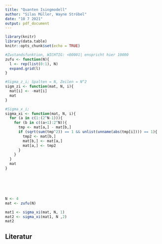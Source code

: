 ```yaml
---
title: "Quanten Isingmodell"
author: "Silas Müller, Wayne Ströbel"
date: "10 7 2021"
output: pdf_document
---
```


```r
library(knitr)
library(data.table)
knitr::opts_chunk$set(echo = TRUE)
```



```r
#Zustandsfunktion, WICHTIG: <00001| enspricht hier 10000
zufu <- function(N){
  l <- rep(list(0:1), N)
  expand.grid(l)
}

#Sigma_z_i; Spalten = N, Zeilen = N^2
sigm_zi <- function(mat, N, i){
  mat[i] <- -mat[i]
  mat
}

#Sigma_x_i; 
sigma_xi <- function(mat, N, i){
  for (a in c(1:(2^N-1))){
    for (b in c((a+1):2^N)){
      tmp <- mat[a,] - mat[b,]
      if (sqrt(sum(tmp^2)) == 1 && unlist(unname(abs(tmp[i]))) == 1){
        tmp2 <- mat[b,]
        mat[b,] <- mat[a,]
        mat[a,] <- tmp2
      }
    }
  }
  mat
}






N <- 4
mat <- zufu(N)

mat1 <- sigma_xi(mat, N, 1)
mat2 <- sigma_xi(mat1, N ,2)
mat2
```










## Literatur

\textit{Zustandsfunktion, 
\url{https://stackoverflow.com/questions/3993546/how-to-generate-a-matrix-of-combinations}, Stand: 10.07.2021}

